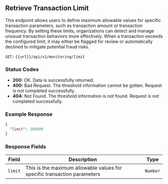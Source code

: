 ## Retrieve Transaction Limit

This endpoint allows users to define maximum allowable values for specific transaction parameters, such as transaction amount or transaction frequency. By setting these limits, organizations can detect and manage unusual transaction behaviors more effectively. When a transaction exceeds the configured limit, it may either be flagged for review or automatically declined to mitigate potential fraud risks.

`GET:` `{{url}}/api/v1/monitoring/limit`

### Status Codes

- **200:** OK. Data is successfully returned.
- **400:** Bad Request. The threshold information cannot be gotten. Request is not completed successfully.
- **404:** Not Found. The threshold information is not found. Request is not completed successfully.

### Example Response
```json
{ 
  "limit": 200000
}
```

### Response Fields

| Field             | Description                                                                | Type    |
|-------------------|-----------------------------------------------------------------------------|---------|
| `limit`           | This is the maximum allowable values for specific transaction parameters    | `Number` |